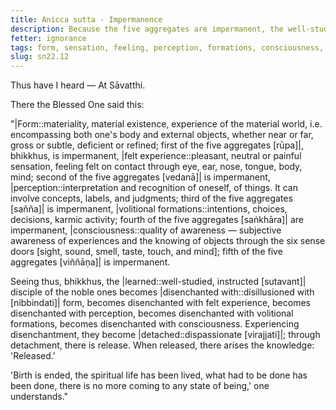 ```yaml
---
title: Anicca sutta - Impermanence
description: Because the five aggregates are impermanent, the well-studied disciple of the noble ones becomes disenchanted with form, felt experience, perception, volitional formations, and consciousness.
fetter: ignorance
tags: form, sensation, feeling, perception, formations, consciousness, impermanence, disenchantment, detachment, release, liberation, sn, sn22-34, sn22
slug: sn22.12
---
```


Thus have I heard — At Sāvatthi.

There the Blessed One said this:

"|Form::materiality, material existence, experience of the material world, i.e. encompassing both one's body and external objects, whether near or far, gross or subtle, deficient or refined; first of the five aggregates [rūpa]|, bhikkhus, is impermanent, |felt experience::pleasant, neutral or painful sensation, feeling felt on contact through eye, ear, nose, tongue, body, mind; second of the five aggregates [vedanā]| is impermanent, |perception::interpretation and recognition of oneself, of things. It can involve concepts, labels, and judgments; third of the five aggregates [sañña]| is impermanent, |volitional formations::intentions, choices, decisions, karmic activity; fourth of the five aggregates [saṅkhāra]| are impermanent, |consciousness::quality of awareness — subjective awareness of experiences and the knowing of objects through the six sense doors [sight, sound, smell, taste, touch, and mind]; fifth of the five aggregates [viññāṇa]| is impermanent.

Seeing thus, bhikkhus, the |learned::well-studied, instructed [sutavant]| disciple of the noble ones becomes |disenchanted with::disillusioned with [nibbindati]| form, becomes disenchanted with felt experience, becomes disenchanted with perception, becomes disenchanted with volitional formations, becomes disenchanted with consciousness. Experiencing disenchantment, they become |detached::dispassionate [virajjati]|; through detachment, there is release. When released, there arises the knowledge: 'Released.'

'Birth is ended, the spiritual life has been lived, what had to be done has been done, there is no more coming to any state of being,' one understands."